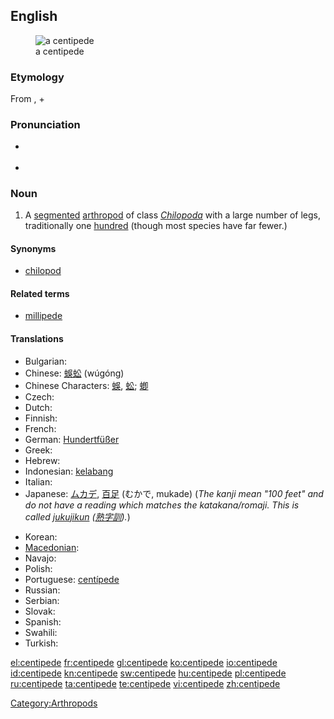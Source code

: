 {{wikipedia}}
==English==
[[Image:Chilopod_%28Marshal_Hedin%29.jpg|thumb|right|a centipede]]

===Etymology===
From {{etyl|la}} {{term|centi-||hundred|lang=la}}, + {{term|-pede||feet|lang=la}}

===Pronunciation===
* {{a|UK}} {{IPA|/ˈʃɛnt.ɪ.pid/}} {{SAMPA|/"SEnt.I.pid/}}
* {{hyphenation|cen-ti-pede|sen'tah-peed}}

===Noun===
{{en-noun}}

# A [[segmented]] [[arthropod]] of class ''[[Chilopoda]]'' with a large number of legs, traditionally one [[hundred]] (though most species have far fewer.)

====Synonyms====
* [[chilopod]]

====Related terms====
* [[millipede]]

====Translations====
{{trans-top|A segmented arthropod of class Chilopoda}}
* Bulgarian: {{t|bg|стоножка|f}}
* Chinese: [[蜈蚣]] (wúgóng)
* Chinese Characters: [[蜈]], [[蚣]]; [[蝍]]
* Czech: {{t-|cs|stonožka|f}}
* Dutch: {{t+|nl|duizendpoot|m}}
* Finnish: {{t-|fi|juoksujalkainen}}
* French: {{t+|fr|centipède|m}}
* German: [[Hundertfüßer]] {{m}}
* Greek: {{t+|el|σαρανταποδαρούσα|f}}
* Hebrew: {{t+|he|נדל|m}}
* Indonesian: [[kelabang]]
* Italian: {{t-|it|centopiedi|m}}
* Japanese: [[ムカデ]], [[百足]] (むかで, mukade) (''The kanji mean "100 feet" and do not have a reading which matches the katakana/romaji. This is called [[w: ateji|jukujikun]] ([[熟字訓]]).'')
{{trans-mid}}
* Korean: {{t+|ko|지네|sc=Hang}}
* [[Macedonian]]: {{t|mk|стоногалка|f|tr=stonógalka}}
* Navajo: {{tø|nv|jááłánii}}
* Polish: {{t+|pl|stonoga|f}}
* Portuguese: [[centípede]] {{m}}
* Russian: {{t|ru|сороконожка|f|tr=sorokonóžka}}
* Serbian: {{t-|sr|stonoga|f}}
* Slovak: {{t-|sk|stonožka|f}}
* Spanish: {{t-|es|ciempiés|m}}
* Swahili: {{t+|sw|tandu|xs=Swahili}}
* Turkish: {{t+|tr|kırkayak}}
{{trans-bottom}}

[[Category:Arthropods]]

[[el:centipede]]
[[fr:centipede]]
[[gl:centipede]]
[[ko:centipede]]
[[io:centipede]]
[[id:centipede]]
[[kn:centipede]]
[[sw:centipede]]
[[hu:centipede]]
[[pl:centipede]]
[[ru:centipede]]
[[ta:centipede]]
[[te:centipede]]
[[vi:centipede]]
[[zh:centipede]]